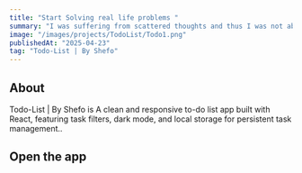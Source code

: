 ```yaml
---
title: "Start Solving real life problems "
summary: "I was suffering from scattered thoughts and thus I was not able to do all the tasks required of me, so I built a Todo-list App so that I could write down all the tasks and do them one after the other and I could give each task a specific time in which I would implement each task"
image: "/images/projects/TodoList/Todo1.png"
publishedAt: "2025-04-23"
tag: "Todo-List | By Shefo"
---
```


## About

Todo-List | By Shefo is A clean and responsive to-do list app built with React, featuring task filters, dark mode, and local storage for persistent task management..

## Open the app

